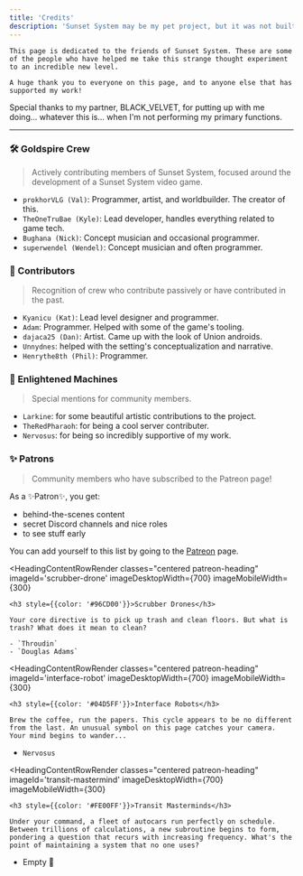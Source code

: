 ```yaml
---
title: 'Credits'
description: 'Sunset System may be my pet project, but it was not built alone!'
---
```


    This page is dedicated to the friends of Sunset System. These are some of the people who have helped me take this strange thought experiment to an incredible new level.

    A huge thank you to everyone on this page, and to anyone else that has supported my work!

<QuoteContentRowRender author={AuthorUniserve} >
    Special thanks to my partner, BLACK_VELVET, for putting up with me doing... whatever this is... when I'm not performing my primary functions.
</QuoteContentRowRender>

---

### 🛠️ Goldspire Crew
> Actively contributing members of Sunset System, focused around the development of a Sunset System video game.

- `prokhorVLG (Val)`: Programmer, artist, and worldbuilder. The creator of this.
- `TheOneTruBae (Kyle)`: Lead developer, handles everything related to game tech.
- `Bughana (Nick)`: Concept musician and occasional programmer.
- `superwendel (Wendel)`: Concept musician and often programmer.

### 💽 Contributors
> Recognition of crew who contribute passively or have contributed in the past.

- `Kyanicu (Kat)`: Lead level designer and programmer.
- `Adam`: Programmer. Helped with some of the game's tooling.
- `dajaca25 (Dan)`: Artist. Came up with the look of Union androids.
- `Unnydnes`: helped with the setting's conceptualization and narrative.
- `Henrythe8th (Phil)`: Programmer.

### 🧠 Enlightened Machines
> Special mentions for community members.

- `Larkine`: for some beautiful artistic contributions to the project.
- `TheRedPharaoh`: for being a cool server contributer.
- `Nervosus`: for being so incredibly supportive of my work.

### ✨ Patrons
> Community members who have subscribed to the Patreon page!

As a ✨Patron✨, you get:

- behind-the-scenes content
- secret Discord channels and nice roles
- to see stuff early

You can add yourself to this list by going to the [<FontAwesomeIcon icon={faPatreon} /> Patreon](https://www.patreon.com/prokhorVLG) page.

<HeadingContentRowRender 
    classes="centered patreon-heading" 
    imageId='scrubber-drone' 
    imageDesktopWidth={700} 
    imageMobileWidth={300} 
>
    <h3 style={{color: '#96CD00'}}>Scrubber Drones</h3>
    
    Your core directive is to pick up trash and clean floors. But what is trash? What does it mean to clean?
</HeadingContentRowRender>

    - `Throudin`
    - `Douglas Adams`

<HeadingContentRowRender 
    classes="centered patreon-heading" 
    imageId='interface-robot' 
    imageDesktopWidth={700} 
    imageMobileWidth={300} 
>
    <h3 style={{color: '#04D5FF'}}>Interface Robots</h3>
    
    Brew the coffee, run the papers. This cycle appears to be no different from the last. An unusual symbol on this page catches your camera. Your mind begins to wander...
</HeadingContentRowRender>
    
- `Nervosus`

<HeadingContentRowRender 
    classes="centered patreon-heading" 
    imageId='transit-mastermind' 
    imageDesktopWidth={700} 
    imageMobileWidth={300} 
>
    <h3 style={{color: '#FE00FF'}}>Transit Masterminds</h3>

    Under your command, a fleet of autocars run perfectly on schedule. Between trillions of calculations, a new subroutine begins to form, pondering a question that recurs with increasing frequency. What's the point of maintaining a system that no one uses?
</HeadingContentRowRender>

- Empty 🥹